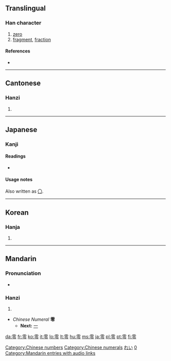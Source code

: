 {{see|〇}}
==Translingual==
{{Han stroke|[[Image:零-order.gif]]}}

===Han character===
{{Han char|rn=173|rad=雨|as=05|sn=13|four=1030<sub>7</sub>|canj=一月人戈戈 (MBOII)}}

# [[zero]]
# [[fragment]], [[fraction]]

====References====
* {{Han ref|kx=1372.100|dkj=42242|dj=1880.050|hdz=64061.010|uh=96F6|ud=38646|bh=B973|bd=47475}}

[[Category:Chinese numbers]]
[[Category:Chinese numerals]]
----

==Cantonese==

===Hanzi===
{{yue-hanzi|jyut=[[ling4]]|y=[[ling4]]}}

# {{defn|Cantonese}}

----

==Japanese==

===Kanji===
{{ja-kanji|grade=c|rs=雨05}}

====Readings====
* {{ja-readings|on=[[れい]] (rei)|kun=[[おちる]] (ochiru), [[ふる]] (furu), [[こぼれる]] (koboreru)}}

====Usage notes====
Also written as [[〇]].
{{japanese number}}

[[Category:1000 Japanese basic words|れい]]
[[Category:Japanese numbers|0]]

----

==Korean==

===Hanja===
{{ko-hanja|hangeul=령>영, 련>연|eumhun=|rv=ryeong>yeong, ryeon>yeon|mr=ryŏng>yŏng, ryŏn>yŏn|y=lyeng>yeng, lyen>yen}}

# {{defn|Korean}}

----

==Mandarin==

===Pronunciation===
*{{audio|zh-líng.ogg|audio}}

===Hanzi===
{{cmn-hanzi|pin=[[líng]] ([[ling2]]), [[lián]] ([[lian2]])|wg=ling<sup>2</sup>}}

# {{defn|Mandarin}}

* ''Chinese Numeral'' '''零'''
** '''Next:''' [[一]]

[[Category:Mandarin entries with audio links]]

[[da:零]]
[[fr:零]]
[[ko:零]]
[[it:零]]
[[lo:零]]
[[lt:零]]
[[hu:零]]
[[ms:零]]
[[ja:零]]
[[pl:零]]
[[pt:零]]
[[fi:零]]